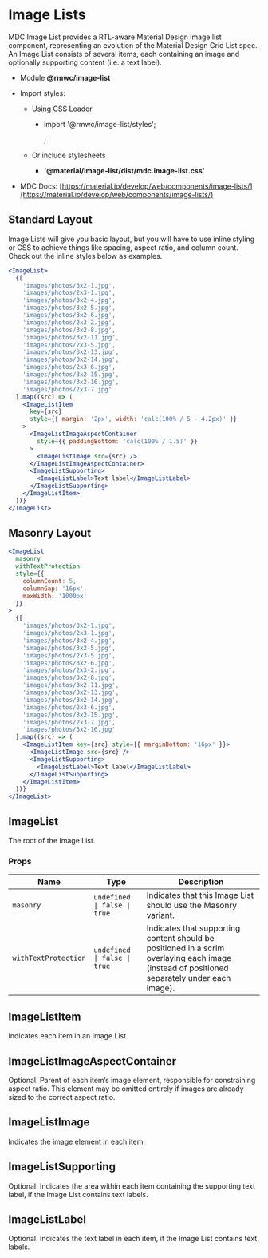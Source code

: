 # Image Lists

MDC Image List provides a RTL-aware Material Design image list component, representing an evolution of the Material Design Grid List spec. An Image List consists of several items, each containing an image and optionally supporting content (i.e. a text label).

- Module **@rmwc/image-list**
- Import styles:

  - Using CSS Loader

    - import '@rmwc/image-list/styles';

      ;

  - Or include stylesheets
    - **'@material/image-list/dist/mdc.image-list.css'**

- MDC Docs: [https://material.io/develop/web/components/image-lists/](https://material.io/develop/web/components/image-lists/)

## Standard Layout

Image Lists will give you basic layout, but you will have to use inline styling or CSS to achieve things like spacing, aspect ratio, and column count. Check out the inline styles below as examples.

```jsx live
<ImageList>
  {[
    'images/photos/3x2-1.jpg',
    'images/photos/2x3-1.jpg',
    'images/photos/3x2-4.jpg',
    'images/photos/3x2-5.jpg',
    'images/photos/3x2-6.jpg',
    'images/photos/2x3-2.jpg',
    'images/photos/3x2-8.jpg',
    'images/photos/3x2-11.jpg',
    'images/photos/2x3-5.jpg',
    'images/photos/3x2-13.jpg',
    'images/photos/3x2-14.jpg',
    'images/photos/2x3-6.jpg',
    'images/photos/3x2-15.jpg',
    'images/photos/3x2-16.jpg',
    'images/photos/2x3-7.jpg'
  ].map((src) => (
    <ImageListItem
      key={src}
      style={{ margin: '2px', width: 'calc(100% / 5 - 4.2px)' }}
    >
      <ImageListImageAspectContainer
        style={{ paddingBottom: 'calc(100% / 1.5)' }}
      >
        <ImageListImage src={src} />
      </ImageListImageAspectContainer>
      <ImageListSupporting>
        <ImageListLabel>Text label</ImageListLabel>
      </ImageListSupporting>
    </ImageListItem>
  ))}
</ImageList>
```

## Masonry Layout

```jsx live
<ImageList
  masonry
  withTextProtection
  style={{
    columnCount: 5,
    columnGap: '16px',
    maxWidth: '1000px'
  }}
>
  {[
    'images/photos/3x2-1.jpg',
    'images/photos/2x3-1.jpg',
    'images/photos/3x2-4.jpg',
    'images/photos/3x2-5.jpg',
    'images/photos/2x3-5.jpg',
    'images/photos/3x2-6.jpg',
    'images/photos/2x3-2.jpg',
    'images/photos/3x2-8.jpg',
    'images/photos/3x2-11.jpg',
    'images/photos/3x2-13.jpg',
    'images/photos/3x2-14.jpg',
    'images/photos/2x3-6.jpg',
    'images/photos/3x2-15.jpg',
    'images/photos/2x3-7.jpg',
    'images/photos/3x2-16.jpg'
  ].map((src) => (
    <ImageListItem key={src} style={{ marginBottom: '16px' }}>
      <ImageListImage src={src} />
      <ImageListSupporting>
        <ImageListLabel>Text label</ImageListLabel>
      </ImageListSupporting>
    </ImageListItem>
  ))}
</ImageList>
```

## ImageList

The root of the Image List.

### Props

| Name                 | Type                         | Description                                                                                                                                  |
| -------------------- | ---------------------------- | -------------------------------------------------------------------------------------------------------------------------------------------- |
| `masonry`            | `undefined \| false \| true` | Indicates that this Image List should use the Masonry variant.                                                                               |
| `withTextProtection` | `undefined \| false \| true` | Indicates that supporting content should be positioned in a scrim overlaying each image (instead of positioned separately under each image). |

## ImageListItem

Indicates each item in an Image List.

## ImageListImageAspectContainer

Optional. Parent of each item’s image element, responsible for constraining aspect ratio. This element may be omitted entirely if images are already sized to the correct aspect ratio.

## ImageListImage

Indicates the image element in each item.

## ImageListSupporting

Optional. Indicates the area within each item containing the supporting text label, if the Image List contains text labels.

## ImageListLabel

Optional. Indicates the text label in each item, if the Image List contains text labels.
